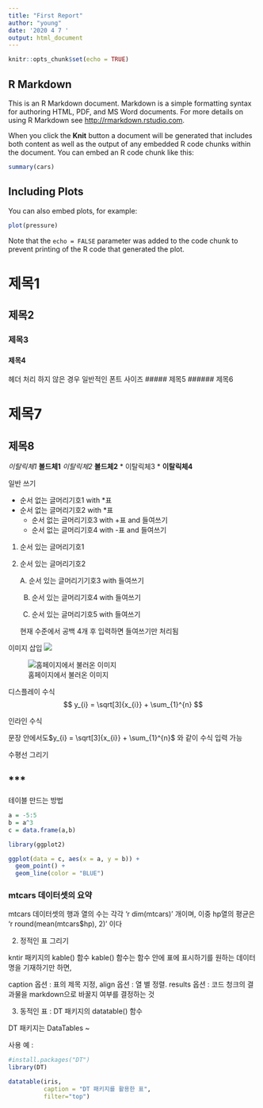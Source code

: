 ```yaml
---
title: "First Report"
author: "young"
date: '2020 4 7 '
output: html_document
---
```


```r
knitr::opts_chunk$set(echo = TRUE)
```

## R Markdown

This is an R Markdown document. Markdown is a simple formatting syntax for authoring HTML, PDF, and MS Word documents. For more details on using R Markdown see <http://rmarkdown.rstudio.com>.

When you click the **Knit** button a document will be generated that includes both content as well as the output of any embedded R code chunks within the document. You can embed an R code chunk like this:

```r
summary(cars)
```

## Including Plots

You can also embed plots, for example:

```r
plot(pressure)
```

Note that the `echo = FALSE` parameter was added to the code chunk to prevent printing of the R code that generated the plot.

# 제목1
## 제목2
### 제목3
#### 제목4
헤더 처리 하지 않은 경우 일반적인 폰트 사이즈
##### 제목5
###### 제목6

제목7
=====

제목8
-----

*이탈릭체1*
**볼드체1**
_이탈릭체2_
__볼드체2__
* 이탈릭체3 *
** 이탈릭체4 **


일반 쓰기

* 순서 없는 글머리기호1 with *표
* 순서 없는 글머리기호2 with *표
    + 순서 없는 글머리기호3 with +표 and 들여쓰기
    - 순서 없는 글머리기호4 with -표 and 들여쓰기
    
1. 순서 있는 글머리기호1

2) 순서 있는 글머리기호2

    A. 순서 있는 글머리기기호3 with 들여쓰기
    
    B) 순서 있는 글머리기호4 with 들여쓰기
    
    C) 순서 있는 글머리기호5 with 들여쓰기
    
    현재 수준에서 공백 4개 후 입력하면 들여쓰기만 처리됨


이미지 삽입
![](baseball_4.png)

![홈페이지에서 불러온 이미지](https://cafefiles.pstatic.net/20100312_253/15757610_1268335659253_kNFXP5_jpg/15757610_logoPixelImage_042739_1.jpg)

디스플레이 수식
$$ y_{i} = \sqrt[3]{x_{i}} + \sum_{1}^{n} $$

인라인 수식

문장 안에서도$y_{i} = \sqrt[3]{x_{i}} + \sum_{1}^{n}$ 와 같이 수식 입력 가능


수평선 그리기

***
----------


테이블 만드는 방법




```r
a = -5:5
b = a^3
c = data.frame(a,b)

library(ggplot2)

ggplot(data = c, aes(x = a, y = b)) +
  geom_point() +
  geom_line(color = "BLUE")

```



### mtcars 데이터셋의 요약

mtcars 데이터셋의 행과 열의 수는 각각 'r dim(mtcars)' 개이며, 이중 hp열의 평균은 'r round(mean(mtcars$hp), 2)' 이다


2. 정적인 표 그리기


kntir 패키지의 kable() 함수
  kable() 함수는 함수 안에 표에 표시하기를 원하는 데이터 명을 기재하기만 하면,
  
  
caption 옵션 : 표의 제목 지정,
align 옵션 : 열 별 정렬.
results 옵션 : 코드 청크의 결과물을 markdown으로 바꿀지 여부를 결정하는 것

3. 동적인 표 : DT 패키지의 datatable() 함수

DT 패키지는 DataTables ~

사용 예 :

```r
#install.packages("DT")
library(DT)

datatable(iris,
          caption = "DT 패키지를 활용한 표",
          filter="top")
```













